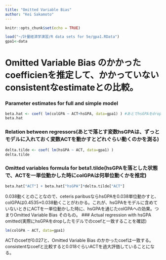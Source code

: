 ```yaml
---
title: "Omitted Variable Bias"
author: "Kei Sakamoto"
---
```


```r
knitr::opts_chunk$set(echo = TRUE)
```

```r
load("~/計量経済学演習/R data sets for 5e/gpa1.RData")
gpa1<-data
```
# Omitted Variable Bias のかかったcoefficienを推定して、かかっていないconsistentなestimateとの比較。
### Parameter estimates for full and simple model
```r
beta.hat <- coef( lm(colGPA ~ ACT+hsGPA, data=gpa1) ) #あとでhsGPAをdropする
beta.hat
```


### Relation between regressors(あとで落とす変数hsGPAは、ずっとモデルに入れておく変数ACTを動かすとどれぐらい動くのかを測る)
```r
delta.tilde <- coef( lm(hsGPA ~ ACT, data=gpa1) )
delta.tilde
```


### Omitted variables formula for beta1.tilde(hsGPAを落とした状態で、ACTを一単位動かした時にcolGPAは何単位動くかを推定)
```r
beta.hat["ACT"] + beta.hat["hsGPA"]*delta.tilde["ACT"]
```
0.038動くとのことなので、ceteris paribusならhsGPAを0.038単位動かすと、colGPAは0.4535×0.038動くことがわかる。これが、hsGPAをモデルに含めていないときにACTを一単位動かした時に、hsGPAを通じたcolGPAへの効果。つまりOmitted Variable Bias そのもの。
### Actual regression with hsGPA omitted(実際にhsGPAをdropしたモデルでのcoefと一致することを確認)
```r
lm(colGPA ~ ACT, data=gpa1)
```
ACTのcoefが0.027と、Omitted Variable Bias のかかったcoefは一致する。consistentなcoefと比較すると0.018ぐらいACTを過大評価していることになる。